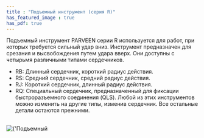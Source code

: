 ```yaml
---
title : "Подъемный инструмент (серия R)"
has_featured_image : true
has_pdf: true
---
```


Подъемный инструмент PARVEEN серии R используется для работ, при которых требуется сильный удар вниз. Инструмент предназначен для срезания и высвобождения путем удара вверх. Они доступны с четырьмя различными типами сердечников.

* RB: Длинный сердечник, короткий радиус действия.
* RS: Средний сердечник, средний радиус действия.
* RJ: Короткий сердечник, длинный радиус действия.
* RQ: Специальный сердечник, предназначенный для фиксации быстроразъемного соединения (QLS). Любой из этих инструментов можно изменить на другие типы, изменив сердечник. Все остальные детали остаются прежними.


<br />
<Image src={image} alt={'Подъемный инструмент (серия R)'} />